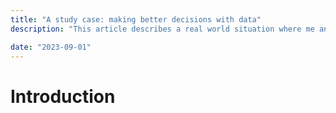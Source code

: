 ```yaml
---
title: "A study case: making better decisions with data"
description: "This article describes a real world situation where me and my team used data to convince a client to do a better decision."

date: "2023-09-01"
---
```


# Introduction